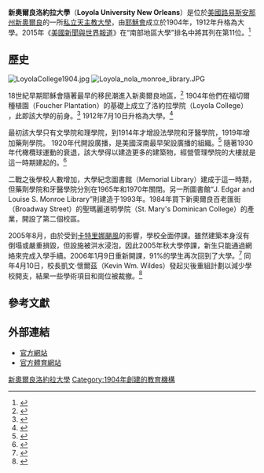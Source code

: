 {{Infobox university
 | name           = Loyola University New Orleans
 | image_name     = Loyola nola monroe library.JPG
 | latin_name     = Universitas Loyolaae Neo Aurelianensis
 | motto          = Deo et Patriae（{{small|[[拉丁語|拉丁語]]}}）<br /> Ad Majorem Dei Gloriam（{{small|[[拉丁語|拉丁語]]}}）
 | mottoeng       = For God and country<br />For the Greater Glory of God
 | established    =1904年
 | type            = [[私立大學|私立大學]]
 | affiliation     = [[羅馬天主教|羅馬天主教]][[耶穌會|耶穌會]]
 | endowment       = [[美元|US $]]2.662億 <ref>{{cite web|url=http://www.nacubo.org/Documents/research/2011_NCSE_Public_Tables_Endowment_Market_Values_Final_January_17_2012.pdf|title=NCSE PUblic Tables Endowment Market Values|format=PDF|date=|accessdate=2012-02-06|deadurl=yes|archiveurl=https://web.archive.org/web/20131029201322/http://www.nacubo.org/Documents/research/2011_NCSE_Public_Tables_Endowment_Market_Values_Final_January_17_2012.pdf|archivedate=2013年10月29日|df=}}</ref>
 | president      = Rev. Kevin Wm. Wildes, S.J.
 | staff          = 240
 | students       = 5,008<ref>{{cite web |url=http://www.forbes.com/colleges/loyola-university-new-orleans/ |title=Loyola University New Orleans |publisher=Forbes.com |date=1970-01-01 |accessdate=2015-05-22 |archive-date=2020-12-05 |archive-url=https://web.archive.org/web/20201205111602/https://www.forbes.com/colleges/loyola-university-new-orleans/ |dead-url=no }}</ref>
 | undergrad      = 3,165
 | postgrad       = 1,843
 | city           = [[新奧爾良|新奧爾良]]
 | state          = [[路易斯安那州|路易斯安那州]]
 | country        = 美國
 | coor           = {{Coord|29.934236|N|90.121685|W|region:US-LA_type:edu|display=inline,title}}
 | campus         = 總共{{convert|23|acre|ha|1}}<br />主校區：{{convert|19|acre|ha|1}} 百老匯校區：{{convert|4|acre|ha|1}}
 | former_names   = Loyola College (1886–1912)<br />Loyola University (1912–1996)
 | colors         = 栗色和金色 {{Color box|maroon}} {{Color box|#FFDF00}}
 | athletics      = [[National_Association_of_Intercollegiate_Athletics|NAIA Division I]] – [[Southern_States_Athletic_Conference|SSAC]]
 | nickname       = [[Loyola_Wolfpack|Wolfpack]]
 | mascot         = 
 | affiliations   = [[Association_of_Jesuit_Colleges_and_Universities|AJCU]]<br />[[Association_of_Catholic_Colleges_and_Universities|ACCU]]<br />[[National_Association_of_Independent_Colleges_and_Universities|NAICU]]<br />[[Council_of_Independent_Colleges|CIC]]
 | website        = [http://www.loyno.edu/ www.loyno.edu]
 | logo           = [[File:Loyolaneworleanslogo.svg|250px]]
|}}
'''新奧爾良洛約拉大學'''（'''Loyola University New Orleans'''）是位於[[美國|美國]][[路易斯安那州|路易斯安那州]][[新奧爾良|新奧爾良]]的一所[[私立大學|私立]][[天主教大學|天主教大學]]，由[[耶穌會|耶穌會]]成立於1904年，1912年升格為大學。2015年《[[美國新聞與世界報道|美國新聞與世界報道]]》在“南部地區大學”排名中將其列在第11位。<ref name=Usnews>{{cite web|title=Loyola University New Orleans|url=http://colleges.usnews.rankingsandreviews.com/best-colleges/loyola-new-orleans-2016|publisher=U.S. News and World Report|accessdate=2015-06-02|archive-date=2017-02-08|archive-url=https://web.archive.org/web/20170208091844/http://colleges.usnews.rankingsandreviews.com/best-colleges/loyola-new-orleans-2016|dead-url=no}}</ref>

==歷史==
[[File:LoyolaCollege1904.jpg|thumb]]
[[File:Loyola_nola_monroe_library.JPG|thumb]]

18世紀早期耶穌會隨著最早的移民潮進入新奧爾良地區，<ref>{{cite web|url=http://history.furman.edu/~benson/hst11/group6/test3.htm|title=French Jesuits, Missions in Louisiana|year=2005|accessdate=2007-06-13|archiveurl=https://web.archive.org/web/20071228234816/http://history.furman.edu/~benson/hst11/group6/test3.htm|archivedate=2007-12-28|deadurl=yes}}</ref> 1904年他們在福切爾種植園（Foucher Plantation）的基礎上成立了洛約拉學院（Loyola College） ，此即該大學的前身。<ref>{{cite book | author = Hawkins, S.J., Donald A. | year = 1987 | title = Church on the Park: Holy Name of Jesus | url = | chapter = The Parish | chapterurl = | page = 12 | publisher  = Laborde Printing Co. | isbn = | accessdate = }}</ref> 1912年7月10日升格為大學。<ref name=Whelan>{{cite journal
 | last = Whelan, S.J.
 | first = James F.
 | authorlink =
 | coauthors =
 | date = November 1946
 | title = Loyola University, New Orleans
 | journal = The Southern Association Quarterly
 | volume = 10
 | issue = 4
 | pages = 538, 540–542
 | publisher = Duke University Press
 | issn = 0890-7145
 | pmid =
 | pmc =
 | doi =
 | bibcode =
 | url =
 | accessdate = 
 }}
</ref>

最初該大學只有文學院和理學院，到1914年才增設法學院和牙醫學院，1919年增加藥劑學院。 1920年代開設廣播，是美國深南最早架設廣播的組織。<ref>{{cite web|url=http://www.loyno.edu/newsandcalendars/loyolatoday/2002/03/wwl.html|title=Loyola and WWL Radio celebrate 80th anniversary|year=2002|accessdate=2007-05-04|archive-date=2020-12-03|archive-url=https://web.archive.org/web/20201203104809/http://www.loyno.edu/newsandcalendars/loyolatoday/2002/03/wwl.html|dead-url=no}}</ref> 隨著1930年代橄欖球運動的衰退，該大學得以建造更多的建築物，經營管理學院的大樓就是這一時期建起的。<ref name=campconfid>{{cite web|url=http://media.www.loyolamaroon.com/media/storage/paper542/news/2008/04/18/News/Campus.Confidential-3332632.shtml|title=Campus Confidential|year=2008|accessdate=2008-07-24|deadurl=yes|archiveurl=https://web.archive.org/web/20080424145247/http://media.www.loyolamaroon.com/media/storage/paper542/news/2008/04/18/News/Campus.Confidential-3332632.shtml|archivedate=2008-04-24}}</ref>

二戰之後學校人數增加，大學紀念圖書館（Memorial Library）建成于這一時期，但藥劑學院和牙醫學院分別在1965年和1970年關閉。另一所圖書館“J. Edgar and Louise S. Monroe Library”則建造于1993年。1984年買下新奧爾良百老匯街（Broadway Street）的聖瑪麗道明學院（St. Mary's Dominican College）的產業，開設了第二個校區。

2005年8月，由於受到[[卡特里娜颶風|卡特里娜颶風]]的影響，學校全面停課。雖然建築本身沒有倒塌或嚴重損毀，但設施被洪水浸泡，因此2005年秋大學停課，新生只能通過網絡來完成入學手續。2006年1月9日重新開課，91%的學生再次回到了大學。<ref>{{cite web|url=http://loyno.edu/news/story/2005/12/9/924|title=Majority of Students to Return in Spring|year=2006|accessdate=2008-07-25|archive-date=2020-08-08|archive-url=https://web.archive.org/web/20200808031747/http://www.loyno.edu/news/story/2005/12/9/924|dead-url=no}}</ref> 同年4月10日，校長凱文·懷爾茲（Kevin Wm. Wildes）發起災後重組計劃以減少學校開支，結果一些學術項目和崗位被裁撤。<ref>{{cite web|url=http://media.www.loyolamaroon.com/media/storage/paper542/news/2006/10/06/News/A.Lack.Of.Confidence-2334353.shtml|title=A Lack of Confidence|year=2006|accessdate=2008-07-24|archive-date=2011-07-13|archive-url=https://archive.today/20110713234932/http://media.www.loyolamaroon.com/media/storage/paper542/news/2006/10/06/News/A.Lack.Of.Confidence-2334353.shtml|dead-url=yes}}</ref>

==參考文獻==
{{Reflist|colwidth=30em}}

==外部連結==
{{Commons category|Loyola University New Orleans}}
* [http://www.loyno.edu/ 官方網站] {{Wayback|url=http://www.loyno.edu/ |date=20190520000409 }}
* [http://wolfpack.loyno.edu/ 官方體育網站] {{Wayback|url=http://wolfpack.loyno.edu/ |date=20160206064912 }}
{{耶稣会学院和大学联合会}}
[[Category:新奧爾良洛約拉大學|]]
[[Category:1904年創建的教育機構|Category:1904年創建的教育機構]]